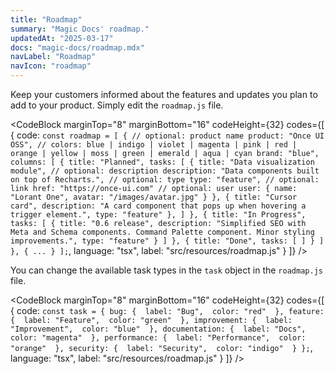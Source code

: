 ```yaml
---
title: "Roadmap"
summary: "Magic Docs' roadmap."
updatedAt: "2025-03-17"
docs: "magic-docs/roadmap.mdx"
navLabel: "Roadmap"
navIcon: "roadmap"
---
```


Keep your customers informed about the features and updates you plan to add to your product. Simply edit the `roadmap.js` file.

<CodeBlock
    marginTop="8"
    marginBottom="16"
    codeHeight={32}
    codes={[
  {
    code:
`const roadmap = [
    {
      // optional: product name
      product: "Once UI OSS",
      // colors: blue | indigo | violet | magenta | pink | red | orange | yellow | moss | green | emerald | aqua | cyan
      brand: "blue",
      columns: [
        {
          title: "Planned",
          tasks: [
            {
              title: "Data visualization module",
              // optional: description
              description: "Data components built on top of Recharts.",
              // optional: type
              type: "feature",
              // optional: link
              href: "https://once-ui.com"
              // optional: user
              user: {
                name: "Lorant One",
                avatar: "/images/avatar.jpg"
              }
            },
            {
              title: "Cursor card",
              description: "A card component that pops up when hovering a trigger element.",
              type: "feature"
            },
          ]
        },
        {
          title: "In Progress",
          tasks: [
            {
              title: "0.6 release",
              description: "Simplified SEO with Meta and Schema components. Command Palette component. Minor styling improvements.",
              type: "feature"
            }
          ]
        },
        {
          title: "Done",
          tasks: [
          ]
        }
      ]
    },
    {
      ...
    }
];`, 
    language: "tsx",
    label: "src/resources/roadmap.js"
  }
]} />

You can change the available task types in the `task` object in the `roadmap.js` file.

<CodeBlock
    marginTop="8"
    marginBottom="16"
    codeHeight={32}
    codes={[
  {
    code:
`const task = {
    bug: { 
      label: "Bug", 
      color: "red" 
    },
    feature: { 
      label: "Feature", 
      color: "green" 
    },
    improvement: { 
      label: "Improvement", 
      color: "blue" 
    },
    documentation: { 
      label: "Docs", 
      color: "magenta" 
    },
    performance: { 
      label: "Performance", 
      color: "orange" 
    },
    security: { 
      label: "Security", 
      color: "indigo" 
    }
};`, 
    language: "tsx",
    label: "src/resources/roadmap.js"
  }
]} />